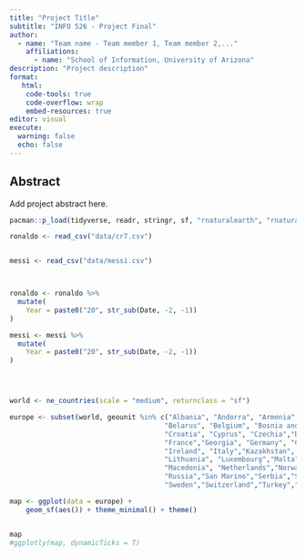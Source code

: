 ```yaml
---
title: "Project Title"
subtitle: "INFO 526 - Project Final"
author: 
  - name: "Team name - Team member 1, Team member 2,..."
    affiliations:
      - name: "School of Information, University of Arizona"
description: "Project description"
format:
   html:
    code-tools: true
    code-overflow: wrap
    embed-resources: true
editor: visual
execute:
  warning: false
  echo: false
---
```


## Abstract

Add project abstract here.

```r

pacman::p_load(tidyverse, readr, stringr, sf, "rnaturalearth", "rnaturalearthdata", "ggspatial")

ronaldo <- read_csv("data/cr7.csv")


messi <- read_csv("data/messi.csv")



ronaldo <- ronaldo %>%
  mutate(
    Year = paste0("20", str_sub(Date, -2, -1))
)

messi <- messi %>%
  mutate(
    Year = paste0("20", str_sub(Date, -2, -1))
)




world <- ne_countries(scale = "medium", returnclass = "sf")

europe <- subset(world, geounit %in% c("Albania", "Andorra", "Armenia", "Austria", "Azerbaijan",
                                      "Belarus", "Belgium", "Bosnia and Herzegovina", "Bulgaria",
                                      "Croatia", "Cyprus", "Czechia","Denmark","Estonia","Finland", 
                                      "France","Georgia", "Germany", "Greece","Hungary","Iceland", 
                                      "Ireland", "Italy","Kazakhstan", "Kosovo", "Latvia","Liechtenstein", 
                                      "Lithuania", "Luxembourg","Malta","Moldova","Monaco","Montenegro",
                                      "Macedonia", "Netherlands","Norway","Poland","Portugal","Romania",
                                      "Russia","San Marino","Serbia","Slovakia","Slovenia","Spain",
                                      "Sweden","Switzerland","Turkey","Ukraine","UK","Vatican"))

map <- ggplot(data = europe) +
    geom_sf(aes()) + theme_minimal() + theme()


map
#ggplotly(map, dynamicTicks = T)

```
